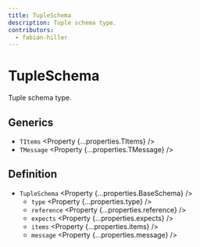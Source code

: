 ```yaml
---
title: TupleSchema
description: Tuple schema type.
contributors:
  - fabian-hiller
---
```



# TupleSchema

Tuple schema type.

## Generics

- `TItems` <Property {...properties.TItems} />
- `TMessage` <Property {...properties.TMessage} />

## Definition

- `TupleSchema` <Property {...properties.BaseSchema} />
  - `type` <Property {...properties.type} />
  - `reference` <Property {...properties.reference} />
  - `expects` <Property {...properties.expects} />
  - `items` <Property {...properties.items} />
  - `message` <Property {...properties.message} />
